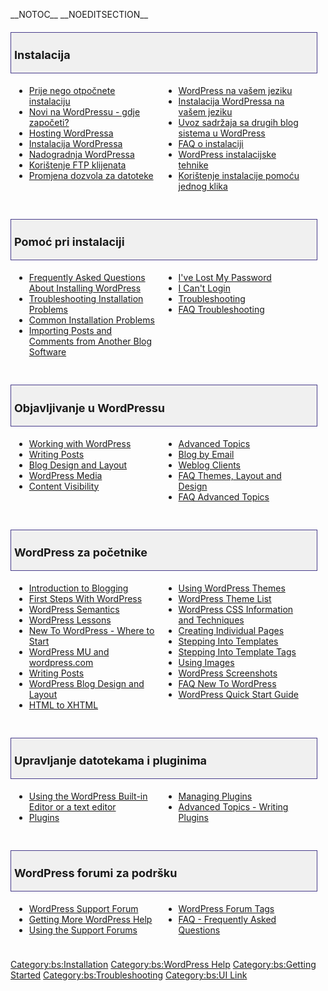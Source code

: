 {{Languages|
{{ar|البدأ_في_أستخدام_الووردبريس}}
{{bs|Započnite koristiti WordPress}}
{{en|Getting_Started_with_WordPress}}
{{es|Getting_Started_with_WordPress}}
{{fax|شروع_کار_با_وردپرس}}
{{fi|Aloittaminen}}
{{fr|Demarrer avec WordPress}}
{{id|Berkenalan dengan WordPress}}
{{ko|Getting_Started_with_WordPress}}
{{km|Getting_Started_with_WordPress}}
{{lo|Getting_Started_with_WordPress}}
{{mk|WordPress почетник}}
{{mya|Getting_Started_with_WordPress}}
{{pt-br|Novo no WordPress - Por Onde Começar}}
{{ru|Знакомство_с_WordPress}}
{{ta|வேர்ட்பிரஸ் அடிப்படைகள்}}
{{te|WordPress గురించి తెలుసుకోండి}}
{{th|Getting_Started_with_WordPress}}
{{zh-cn|开始使用_WordPress}}
{{zh-tw|開始使用_WordPress}}
}}
__NOTOC__ __NOEDITSECTION__
<div style="width:95%; font-size: 110%; text-decoration:none; padding: 0px 5px; margin: 20px 0px 5px; background-color: #f0f0f0; border: 1px solid darkslateblue">
=== Instalacija===
</div>
<div style="width: 45%; margin:0px 6px; float:left">
* [[bs:Prije nego otpočnete instalaciju|Prije nego otpočnete instalaciju]]
* [[bs:Novi na WordPressu - gdje započeti|Novi na WordPressu - gdje započeti?]]
* [[bs:Hosting WordPressa|Hosting WordPressa]]
* [[bs:Instalacija WordPressa|Instalacija WordPressa]]
* [[bs:Nadogradnja WordPressa|Nadogradnja WordPressa]]
* [[bs:FTP klijenti| Korištenje FTP klijenata]]
* [[bs:Promjena dozvola za datoteke|Promjena dozvola za datoteke]]
</div>
<div style="width: 45%; margin:0px 6px; float:left; display: inline">
* [[WordPress in Your Language#Bosnian - Bosanski (bs_BA)|WordPress na vašem jeziku]]
* [[bs:Instalacija WordPressa na vašem jeziku|Instalacija WordPressa na vašem jeziku]]
* [[bs:Uvoz sadržaja|Uvoz sadržaja sa drugih blog sistema u WordPress]]
* [[bs:FAQ instalacija|FAQ o instalaciji]]
* [[bs:WordPress instalacijske tehnike|WordPress instalacijske tehnike]]
* [http://codex.wordpress.org/AutoInstalling_WordPress Korištenje instalacije pomoću jednog klika]


</div>
<div style="clear:both; height:10px">
</div>

<div style="width:95%; font-size: 110%; text-decoration:none; padding: 0px 5px; margin: 20px 0px 5px; background-color: #f0f0f0; border: 1px solid darkslateblue">
===Pomoć pri instalaciji===
</div>
<div style="width: 45%; margin:0px 6px; float:left">
* [[FAQ_Installation|Frequently Asked Questions About Installing WordPress]]
* [[Troubleshooting#Installation_Problems|Troubleshooting Installation Problems]]
* [[Installing WordPress#Common_Installation_Problems|Common Installation Problems]]
* [[Importing_Content|Importing Posts and Comments from Another Blog Software]]
</div>
<div style="width: 45%; margin:0px 6px; float:left; display: inline">
* [[Resetting Your Password|I've Lost My Password]]
* [[Login Trouble|I Can't Login]]
* [[Troubleshooting]]
* [[FAQ Troubleshooting|FAQ Troubleshooting]]
</div>
<div style="clear:both; height:10px">
</div>

<div style="width:95%; font-size: 110%; text-decoration:none; padding: 0px 5px; margin: 20px 0px 5px; background-color: #f0f0f0; border: 1px solid darkslateblue">
===Objavljivanje u WordPressu===
</div>
<div style="width: 45%; margin:0px 6px; float:left">
* [[Working with WordPress]]
* [[Writing_Posts|Writing Posts]]
* [[Blog Design and Layout]]
* [[Working_with_WordPress#WordPress Media|WordPress Media]]
* [[Content Visibility]]
</div>
<div style="width: 45%; margin:0px 6px; float:left; display: inline">
* [[Advanced Topics]]
* [[Blog by Email]] 
* [[Weblog_Client|Weblog Clients]] 
* [[FAQ Layout and Design|FAQ Themes, Layout and Design]] 
* [[FAQ Advanced Topics|FAQ Advanced Topics]]
</div>
<div style="clear:both; height:10px">
</div>

<div style="width:95%; font-size: 110%; text-decoration:none; padding: 0px 5px; margin: 20px 0px 5px; background-color: #f0f0f0; border: 1px solid darkslateblue">
===WordPress za početnike===
</div>
<div style="width: 45%; margin:0px 6px; float:left">
* [[Introduction to Blogging]]
* [[First Steps With WordPress]]
* [[WordPress Semantics]]
* [[WordPress Lessons]]
* [[New To WordPress - Where to Start]]
* [[WordPress MU|WordPress MU and wordpress.com]] 
* [[Writing_Posts|Writing Posts]]
* [[Blog_Design_and_Layout|WordPress Blog Design and Layout]]
* [[HTML to XHTML]] 
</div>
<div style="width: 45%; margin:0px 6px; float:left; display: inline">
* [[Using_Themes|Using WordPress Themes]]
* [[Using_Themes/Theme_List|WordPress Theme List]]
* [[CSS|WordPress CSS Information and Techniques]]
* [[Pages|Creating Individual Pages]]
* [[Stepping Into Templates]] 
* [[Stepping Into Template Tags]]
* [[Using Images]] 
* [[WordPress Screenshots]]
* [[FAQ New To WordPress|FAQ New To WordPress]]
* [[WordPress Quick Start Guide]]
</div>
<div style="clear:both; height:10px">
</div>

<div style="width:95%; font-size: 110%; text-decoration:none; padding: 0px 5px; margin: 20px 0px 5px; background-color: #f0f0f0; border: 1px solid darkslateblue">
===Upravljanje datotekama i pluginima===
</div>
<div style="width: 45%; margin:0px 6px; float:left">
* [[Editing Files|Using the WordPress Built-in Editor or a text editor]]
* [[Plugins]]
</div>
<div style="width: 45%; margin:0px 6px; float:left; display: inline">
* [[Managing Plugins]]
* [[Advanced Topics#WordPress Plugins and Customization|Advanced Topics - Writing Plugins]]
</div>
<div style="clear:both; height:10px">
</div>

<div style="width:95%; font-size: 110%; text-decoration:none; padding: 0px 5px; margin: 20px 0px 5px; background-color: #f0f0f0; border: 1px solid darkslateblue">
=== WordPress forumi za podršku===
</div>
<div style="width: 45%; margin:0px 6px; float:left">
* [http://www.wordpress.org/support WordPress Support Forum]
* [[Getting_More_Help|Getting More WordPress Help]]
* [[Using the Support Forums]]
</div>
<div style="width: 45%; margin:0px 6px; float:left; display: inline">
* [[WordPress Forum Tags]]
* [[FAQ|FAQ - Frequently Asked Questions]]
</div>
<div style="clear:both; height:10px">
</div>

{{toclist}}

[[Category:bs:Installation]]
[[Category:bs:WordPress Help]]
[[Category:bs:Getting Started]]
[[Category:bs:Troubleshooting]]
[[Category:bs:UI Link]]